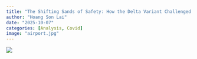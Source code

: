 ```yaml
---
title: "The Shifting Sands of Safety: How the Delta Variant Challenged COVID-19 Border Quarantine"
author: "Hoang Son Lai"
date: "2025-10-07"
categories: [Analysis, Covid]
image: "airport.jpg"
---
```


![](airport.jpg)
